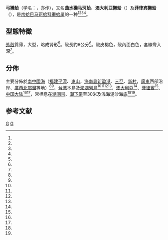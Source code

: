 {{Speciesbox
| taxon = Lutraria rhynchaena
| authority = Jonas, 1844
| synonyms_ref = <ref name="WoRMS_540501" /><ref name="Beu 2006" /><ref name="Huber 2010" />
| synonyms = 
* ''Lutraria arcuata'' Reeve, 1854
* ''Lutraria australis'' Reeve, 1854
* ''Lutraria philippinarum'' Reeve
}}

'''弓獭蛤'''（学名：{{lang|la|'''''Lutraria rhynchaena'''''}}，亦作{{lang|la|'''''Lutraria arcuata'''''}}），又名'''曲水獭马珂蛤'''、'''澳大利亞獭蛤'''（{{lang|la|'''''Lutraria australis'''''}}）及'''菲律宾獭蛤'''（{{lang|la|'''''Lutraria philippinarum'''''}}），是[[帘蛤目|帘蛤目]][[马珂蛤科|马珂蛤科]][[獭蛤属|獭蛤属]]的一种<ref name="WoRMS_540501" /><ref name="Huber 2010" /><ref name="shell_3786" /><ref name="shell_2514" />。

==型態特徵==
[[外殼_(軟體動物)|外殼]]質薄，大型，略成腎形<ref name="shell_2514" />。殼長約8公分<ref name="shell_2514" />。殼皮褐色，殼內面白色，套線彎入深<ref name="shell_2514" />。

==分佈==
主要分佈於[[南中國海|南中國海]]（[[福建|福建]][[平潭|平潭]]、[[东山县|東山]]，[[海南島|海南島]][[新盈港|新盈港]]、[[三亞|三亞]]、[[新村|新村]]，[[廣東|廣東]]西部沿岸、[[廣西|廣西]][[北部灣|北部灣]]等地）<ref name="shell_3786" /><ref name="shelldoc_420090220053" />、[[台湾|台湾]]本島及[[澎湖列島|澎湖列島]]<ref name="shell_2514" /><ref name="shelldoc_320090219045" /><ref name="shelldoc_200065" /><ref name="shelldoc_200142" />、[[澳大利亞|澳大利亞]]<ref name="shell_3786" />、[[菲律賓|菲律賓]]<ref name="shell_3786" />、[[中国大陆|中国大陆]]<ref name="shell_3786" /><ref name="shell_2514" />，常栖息在[[潮间带|潮间带]]、[[潮下带|潮下带]]至30米及浅海泥沙海底<ref name="shell_3786" /><ref name="shell_2514" />。

==参考文献==
{{reflist|refs=
<ref name="Huber 2010">{{cite book
| last1=Huber |first1=Markus
| year=2010
| title=Compendium of bivalves. A full-color guide to 3,300 of the world’s marine bivalves. A status on Bivalvia after 250 years of research.
| location=[[Hackenheim|Hackenheim]] |publisher=[[ConchBooks|ConchBooks]] 
| pages=901 pp., 1 CD-ROM. 
| language=en }}</ref>
<ref name="Beu 2006">{{cite journal
| last=Beu |first=A.G. 
| year=2006
| title=Marine Mollusca of oxygen isotope stages of the last 2 million years in New Zealand. Part 2. Biostratigraphically useful and new Pliocene to recent bivalves.
| journal=Journal of the Royal Society of New Zealand
| volume=36 |issue=4 |pages=151-338 |language=en }}</ref>
<ref name="shell_2514">{{cite web
| url=http://shell.sinica.edu.tw/chinese/shellbase_detail.php?science_no=2514
| title=国际贝库：弓獭蛤
| publisher=台湾贝类资料库
| accessdate=2009-08-11
| archive-date=2016-10-11
| archive-url=https://web.archive.org/web/20161011060847/http://shell.sinica.edu.tw/chinese/shellbase_detail.php?science_no=2514
| dead-url=no
}}</ref>
<ref name="shell_3786">{{cite web
| url=http://shell.sinica.edu.tw/chinese/shellbase_detail.php?science_no=3786
| title=国际贝库：菲律宾獭蛤
| publisher=台湾贝类资料库
| accessdate=2009-08-11
| archive-date=2016-03-04
| archive-url=https://web.archive.org/web/20160304105559/http://shell.sinica.edu.tw/chinese/shellbase_detail.php?science_no=3786
| dead-url=no
}}</ref>
<ref name="shelldoc_200065">{{cite journal
 |url         = http://shell.sinica.edu.tw/chinese/documentquery_c.php?No=200065
 |year        = 1980
 |author1     = [[巫文隆|巫文隆]]
 |title       = The List of Taiwan Bivalve Fauna
 |trans_title = 台灣雙殼軟體動物目錄
 |journal     = 台灣省立博物館英文刊 (Quarterly Journal of the Taiwan Museum)
 |volume      = 33
 |issue       = 1&2
 |pages       = 55-208
 |archivedate = 2021-11-08
 |language    = zh-hant
 |access-date = 2017-01-24
 |archive-url = https://web.archive.org/web/20211108095152/https://shell.sinica.edu.tw/chinese/documentquery_c.php?No=200065
 |dead-url    = no
}}</ref>
<ref name="shelldoc_200142">{{cite journal
| url=http://shell.sinica.edu.tw/chinese/documentquery_c.php?No=200142
| year=1996
| author1=[[賴景陽|賴景陽]]
| author2=[[歐陽盛芝|歐陽盛芝]]
| title=澎湖群島的貝類調查報告
| journal=台灣省立博物館年刊
| volume=39
| pages=315-386
| archivedate=2015-07-05
| language=zh-hant
| author=
| access-date=2017-01-24
| archive-url=https://web.archive.org/web/20150705065407/http://shell.sinica.edu.tw/chinese/documentquery_c.php?No=200142
| dead-url=yes
 }}</ref>
<ref name="shelldoc_320090219045">{{cite web
| url=http://shell.sinica.edu.tw/chinese/documentquery_c.php?No=320090219045
| year=2005
| author1=[[巫文隆|巫文隆]]
| author2=[[李彥錚|李彥錚]]
| title=作伙去撿螺仔-台灣常見貝類彩色圖誌
| archivedate=2021-11-03
| language=zh-hant
| access-date=2017-01-24
| archive-url=https://web.archive.org/web/20211103203519/https://shell.sinica.edu.tw/chinese/documentquery_c.php?No=320090219045
| dead-url=no
}}</ref>
<ref name="shelldoc_420090220053">{{cite web
| url=http://shell.sinica.edu.tw/chinese/documentquery_c.php?No=420090220053
| year=1992
| author=[[莊啟謙|莊啟謙]]
| title=中國近海蛤蜊科的研究(手稿)
| archivedate=2017-02-02
| language=zh-hant
| access-date=2017-01-24
| archive-url=https://web.archive.org/web/20170202030730/http://shell.sinica.edu.tw/chinese/documentquery_c.php?No=420090220053
| dead-url=no
}}</ref>
<ref name="WoRMS_540501">{{cite WoRMS
| id=540501 |authorlink=WoRMS
| last=Tran |first=Bastien
| date=2010-11-10 |accessdate=2017-01-24
| title=''Lutraria philippinarum'' Reeve }}</ref>
}}

{{commons category |Lutraria rhynchaena |''Lutraria rhynchaena'' }}
{{Taxonbar|from=Q13776826}}

[[Category:獭蛤属|G]]
[[Category:1844年描述的动物|G]]